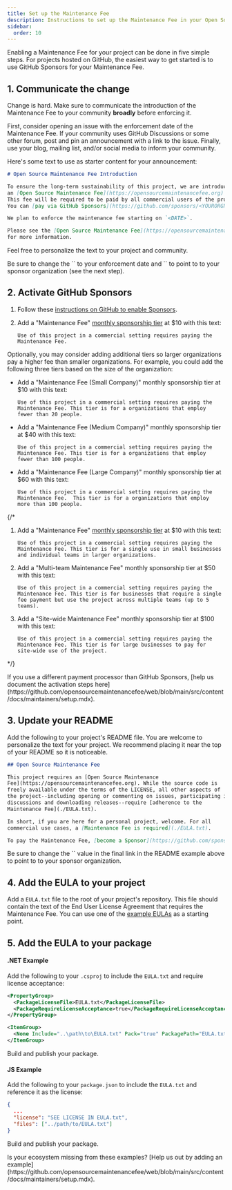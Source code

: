 ```yaml
---
title: Set up the Maintenance Fee
description: Instructions to set up the Maintenance Fee in your Open Souce project.
sidebar:
  order: 10
---
```



Enabling a Maintenance Fee for your project can be done in five simple steps. For projects hosted on GitHub, the easiest way to get started is to use GitHub Sponsors for your Maintenance Fee.


## 1. Communicate the change

Change is hard. Make sure to communicate the introduction of the Maintenance Fee to your community **broadly** before enforcing it.

First, consider opening an issue with the enforcement date of the Maintenance Fee. If your community uses GitHub Discussions or some other forum, post and pin an announcement with a link to the issue. Finally, use your blog, mailing list, and/or social media to inform your community.

Here's some text to use as starter content for your announcement:

```md
# Open Source Maintenance Fee Introduction

To ensure the long-term sustainability of this project, we are introducing
an [Open Source Maintenance Fee](https://opensourcemaintenancefee.org).
This fee will be required to be paid by all commercial users of the project.
You can [pay via GitHub Sponsors](https://github.com/sponsors/<YOURORGNAME>).

We plan to enforce the maintenance fee starting on `<DATE>`.

Please see the [Open Source Maintenance Fee](https://opensourcemaintenancefee.org)
for more information.
```

Feel free to personalize the text to your project and community.

<Aside type='caution' title='Update placeholders'>
Be sure to change the `<DATE>` to your enforcement date and `<YOURORGNAME>` to point to to your sponsor organization (see the next step).
</Aside>


## 2. Activate GitHub Sponsors

<Steps>

1. Follow these [instructions on GitHub to enable Sponsors][sponsors].

2. Add a "Maintenance Fee" [monthly sponsorship tier][tier] at $10 with this text:
   ```
   Use of this project in a commercial setting requires paying the
   Maintenance Fee.
   ```
</Steps>

Optionally, you may consider adding additional tiers so larger organizations pay a higher fee than smaller organizations. For example, you could add the following three tiers based on the size of the organization:

* Add a "Maintenance Fee (Small Company)" monthly sponsorship tier at $10 with this text:
  ```
  Use of this project in a commercial setting requires paying the
  Maintenance Fee. This tier is for a organizations that employ
  fewer than 20 people.
  ```

* Add a "Maintenance Fee (Medium Company)" monthly sponsorship tier at $40 with this text:
  ```
  Use of this project in a commercial setting requires paying the
  Maintenance Fee. This tier is for a organizations that employ
  fewer than 100 people.
  ```

* Add a "Maintenance Fee (Large Company)" monthly sponsorship tier at $60 with this text:
  ```
  Use of this project in a commercial setting requires paying the
  Maintenance Fee.  This tier is for a organizations that employ
  more than 100 people.
  ```

{/*
1. Add a "Maintenance Fee" [monthly sponsorship tier][tier] at $10 with this text:
   ```
   Use of this project in a commercial setting requires paying the
   Maintenance Fee. This tier is for a single use in small businesses
   and individual teams in larger organizations.
   ```

2. Add a "Multi-team Maintenance Fee" monthly sponsorship tier at $50 with this text:
   ```
   Use of this project in a commercial setting requires paying the
   Maintenance Fee. This tier is for businesses that require a single
   fee payment but use the project across multiple teams (up to 5 teams).
   ```

3. Add a "Site-wide Maintenance Fee" monthly sponsorship tier at $100 with this text:
   ```
   Use of this project in a commercial setting requires paying the
   Maintenance Fee. This tier is for large businesses to pay for
   site-wide use of the project.
   ```
*/}

<Aside type='tip' title='Maintainers'>
If you use a different payment processor than GitHub Sponsors, [help us document the activation steps here](https://github.com/opensourcemaintenancefee/web/blob/main/src/content/docs/maintainers/setup.mdx).
</Aside>


## 3. Update your README

Add the following to your project's README file. You are welcome to personalize the text for your project. We recommend placing it near the top of your README so it is noticeable.

```md
## Open Source Maintenance Fee

This project requires an [Open Source Maintenance
Fee](https://opensourcemaintenancefee.org). While the source code is
freely available under the terms of the LICENSE, all other aspects of
the project--including opening or commenting on issues, participating in
discussions and downloading releases--require [adherence to the
Maintenance Fee](./EULA.txt).

In short, if you are here for a personal project, welcome. For all
commercial use cases, a [Maintenance Fee is required](./EULA.txt).

To pay the Maintenance Fee, [become a Sponsor](https://github.com/sponsors/<YOURORGNAME>).
```

<Aside type='caution' title='Update the Sponsor link'>
Be sure to change the `<YOURORGNAME>` value in the final link in the README example above to point to to your sponsor organization.
</Aside>


## 4. Add the EULA to your project

Add a `EULA.txt` file to the root of your project's repository. This file should contain the text of the End User License Agreement that requires the Maintenance Fee. You can use one of the [example EULAs](../eulas) as a starting point.


## 5. Add the EULA to your package

#### .NET Example

Add the following to your `.csproj` to include the `EULA.txt` and require license acceptance:

```xml
<PropertyGroup>
  <PackageLicenseFile>EULA.txt</PackageLicenseFile>
  <PackageRequireLicenseAcceptance>true</PackageRequireLicenseAcceptance>
</PropertyGroup>

<ItemGroup>
  <None Include="..\path\to\EULA.txt" Pack="true" PackagePath="EULA.txt"/>
</ItemGroup>
```

Build and publish your package.

#### JS Example

Add the following to your `package.json` to include the `EULA.txt` and reference it as the license:

```json
{
  ...
  "license": "SEE LICENSE IN EULA.txt",
  "files": ["../path/to/EULA.txt"]
}
```

Build and publish your package.

<Aside type='tip' title='Maintainers'>
Is your ecosystem missing from these examples? [Help us out by adding an example](https://github.com/opensourcemaintenancefee/web/blob/main/src/content/docs/maintainers/setup.mdx).
</Aside>


[sponsors]: https://docs.github.com/en/sponsors/receiving-sponsorships-through-github-sponsors
[tier]: https://docs.github.com/en/sponsors/receiving-sponsorships-through-github-sponsors/managing-your-sponsorship-tiers#adding-a-repository-to-a-sponsorship-tier